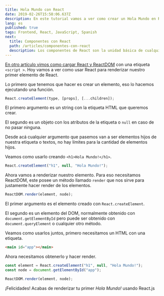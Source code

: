```yaml
---
title: Hola Mundo con React
date: 2019-02-26T15:58:06.637Z
description: En este tutorial vamos a ver como crear un Hola Mundo en React sin usar JSX
lang: es
published: true
tags: Frontend, React, JavaScript, Spanish
next:
  title: Componentes con React
  path: /articles/componentes-con-react
  description: Los componentes de React son la unidad básica de cualquier aplicación hecha con esta librería, aprende como crear y usar componentes de React.
---
```


[En otro artículo vimos como cargar React y ReactDOM](/articles/cargando-react-cdn) con una etiqueta `<script >`. Hoy vamos a ver como usar React para renderizar nuestro primer elemento de React.

Lo primero que tenemos que hacer es crear un elemento, eso lo hacemos ejecutando una función.

```js
React.createElement(type, [props], [...children]);
```

El primero argumento es un string con la etiqueta HTML que queremos crear.

El segundo es un objeto con los atributos de la etiqueta o `null` en caso de no pasar ninguna.

Desde acá cualquier argumento que pasemos van a ser elementos hijos de nuestra etiqueta o textos, no hay límites para la cantidad de elementos hijos.

Veamos como usarlo creando `<h1>Hola Mundo!</h1>`.

```js
React.createElement("h1", null, "Hola Mundo!");
```

Ahora vamos a renderizar nuestro elemento. Para eso necesitamos ReactDOM, este posee un método llamado `render` que nos sirve para justamente hacer render de los elementos.

```js
ReactDOM.render(element, node);
```

El primer argumento es el elemento creado con `React.createElement`.

El segundo es un elemento del DOM, normalmente obtenido con `document.getElementById` pero puede ser obtenido con `document.queryElement` o cualquier otro método.

Veamos como usarlos juntos, primero necesitamos un HTML con una etiqueta.

```html
<main id="app"></main>
```

Ahora necesitamos obtenerlo y hacer render.

```js
const element = React.createElement("h1", null, "Hola Mundo!");
const node = document.getElementById("app");

ReactDOM.render(element, node);
```

¡Felicidades! Acabas de renderizar tu primer _Hola Mundo!_ usando React.js
